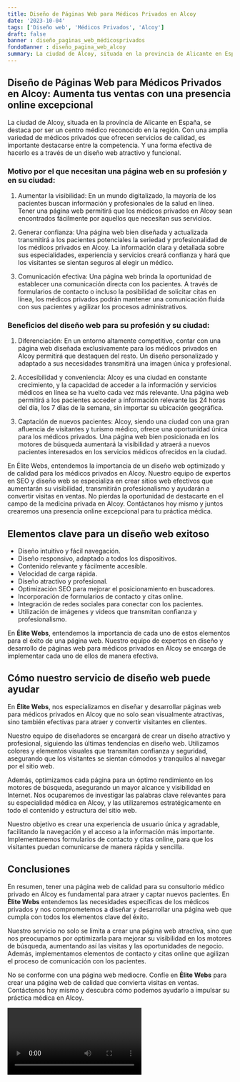 ```yaml
---
title: Diseño de Páginas Web para Médicos Privados en Alcoy
date: '2023-10-04'
tags: ['Diseño web', 'Médicos Privados', 'Alcoy']
draft: false
banner : diseño_paginas_web_médicosprivados
fondoBanner : diseño_pagina_web_alcoy
summary: La ciudad de Alcoy, situada en la provincia de Alicante en España, se destaca por ser un centro médico reconocido en la región. Con una amplia variedad de médicos privados que ofrecen servicios de calidad, es importante destacarse entre la competencia. Y una forma efectiva de hacerlo es a través de un diseño web atractivo y funcional.
---
```


## Diseño de Páginas Web para Médicos Privados en Alcoy: Aumenta tus ventas con una presencia online excepcional

La ciudad de Alcoy, situada en la provincia de Alicante en España, se destaca por ser un centro médico reconocido en la región. Con una amplia variedad de médicos privados que ofrecen servicios de calidad, es importante destacarse entre la competencia. Y una forma efectiva de hacerlo es a través de un diseño web atractivo y funcional.

### Motivo por el que necesitan una página web en su profesión y en su ciudad:

1. Aumentar la visibilidad: En un mundo digitalizado, la mayoría de los pacientes buscan información y profesionales de la salud en línea. Tener una página web permitirá que los médicos privados en Alcoy sean encontrados fácilmente por aquellos que necesitan sus servicios.

2. Generar confianza: Una página web bien diseñada y actualizada transmitirá a los pacientes potenciales la seriedad y profesionalidad de los médicos privados en Alcoy. La información clara y detallada sobre sus especialidades, experiencia y servicios creará confianza y hará que los visitantes se sientan seguros al elegir un médico.

3. Comunicación efectiva: Una página web brinda la oportunidad de establecer una comunicación directa con los pacientes. A través de formularios de contacto o incluso la posibilidad de solicitar citas en línea, los médicos privados podrán mantener una comunicación fluida con sus pacientes y agilizar los procesos administrativos.

### Beneficios del diseño web para su profesión y su ciudad:

1. Diferenciación: En un entorno altamente competitivo, contar con una página web diseñada exclusivamente para los médicos privados en Alcoy permitirá que destaquen del resto. Un diseño personalizado y adaptado a sus necesidades transmitirá una imagen única y profesional.

2. Accesibilidad y conveniencia: Alcoy es una ciudad en constante crecimiento, y la capacidad de acceder a la información y servicios médicos en línea se ha vuelto cada vez más relevante. Una página web permitirá a los pacientes acceder a información relevante las 24 horas del día, los 7 días de la semana, sin importar su ubicación geográfica.

3. Captación de nuevos pacientes: Alcoy, siendo una ciudad con una gran afluencia de visitantes y turismo médico, ofrece una oportunidad única para los médicos privados. Una página web bien posicionada en los motores de búsqueda aumentará la visibilidad y atraerá a nuevos pacientes interesados en los servicios médicos ofrecidos en la ciudad.

En Élite Webs, entendemos la importancia de un diseño web optimizado y de calidad para los médicos privados en Alcoy. Nuestro equipo de expertos en SEO y diseño web se especializa en crear sitios web efectivos que aumentarán su visibilidad, transmitirán profesionalismo y ayudarán a convertir visitas en ventas. No pierdas la oportunidad de destacarte en el campo de la medicina privada en Alcoy. Contáctanos hoy mismo y juntos crearemos una presencia online excepcional para tu práctica médica.

<GifSeo />

<Cta />

## Elementos clave para un diseño web exitoso

- Diseño intuitivo y fácil navegación.
- Diseño responsivo, adaptado a todos los dispositivos.
- Contenido relevante y fácilmente accesible.
- Velocidad de carga rápida.
- Diseño atractivo y profesional.
- Optimización SEO para mejorar el posicionamiento en buscadores.
- Incorporación de formularios de contacto y citas online.
- Integración de redes sociales para conectar con los pacientes.
- Utilización de imágenes y videos que transmitan confianza y profesionalismo.

En **Élite Webs**, entendemos la importancia de cada uno de estos elementos para el éxito de una página web. Nuestro equipo de expertos en diseño y desarrollo de páginas web para médicos privados en Alcoy se encarga de implementar cada uno de ellos de manera efectiva.

## Cómo nuestro servicio de diseño web puede ayudar

En **Élite Webs**, nos especializamos en diseñar y desarrollar páginas web para médicos privados en Alcoy que no solo sean visualmente atractivas, sino también efectivas para atraer y convertir visitantes en clientes.

Nuestro equipo de diseñadores se encargará de crear un diseño atractivo y profesional, siguiendo las últimas tendencias en diseño web. Utilizamos colores y elementos visuales que transmitan confianza y seguridad, asegurando que los visitantes se sientan cómodos y tranquilos al navegar por el sitio web.

Además, optimizamos cada página para un óptimo rendimiento en los motores de búsqueda, asegurando un mayor alcance y visibilidad en Internet. Nos ocuparemos de investigar las palabras clave relevantes para su especialidad médica en Alcoy, y las utilizaremos estratégicamente en todo el contenido y estructura del sitio web.

Nuestro objetivo es crear una experiencia de usuario única y agradable, facilitando la navegación y el acceso a la información más importante. Implementaremos formularios de contacto y citas online, para que los visitantes puedan comunicarse de manera rápida y sencilla.

## Conclusiones

En resumen, tener una página web de calidad para su consultorio médico privado en Alcoy es fundamental para atraer y captar nuevos pacientes. En **Élite Webs** entendemos las necesidades específicas de los médicos privados y nos comprometemos a diseñar y desarrollar una página web que cumpla con todos los elementos clave del éxito.

Nuestro servicio no solo se limita a crear una página web atractiva, sino que nos preocupamos por optimizarla para mejorar su visibilidad en los motores de búsqueda, aumentando así las visitas y las oportunidades de negocio. Además, implementamos elementos de contacto y citas online que agilizan el proceso de comunicación con los pacientes.

No se conforme con una página web mediocre. Confíe en **Élite Webs** para crear una página web de calidad que convierta visitas en ventas. Contáctenos hoy mismo y descubra cómo podemos ayudarlo a impulsar su práctica médica en Alcoy.

<Video />

<CtaBot job='Médicos Privados' city='Alcoy'/>

<Gmaps query='Alcoy+españa+maps' />